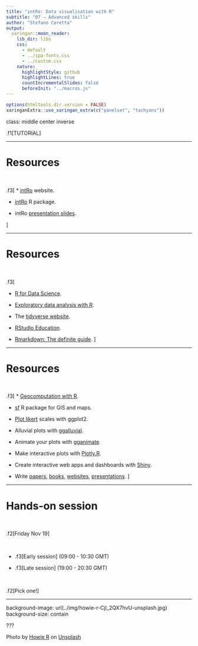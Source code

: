 ```yaml
---
title: "intRo: Data visualisation with R"
subtitle: "07 — Advanced skills"
author: "Stefano Coretta"
output:
  xaringan::moon_reader:
    lib_dir: libs
    css:
      - default
      - ../ipa-fonts.css
      - ../custom.css
    nature:
      highlightStyle: github
      highlightLines: true
      countIncrementalSlides: false
      beforeInit: "../macros.js"
---
```


```r
options(htmltools.dir.version = FALSE)
xaringanExtra::use_xaringan_extra(c("panelset", "tachyons"))
```

class: middle center inverse

.f1[TUTORIAL]

---

# Resources

<br>

.f3[
* [intRo](https://intro-rstats.github.io) website.

* [intRo](https://intro-rstats.github.io/intRo/) R package.

* intRo [presentation slides](https://intro-rstats.github.io/intro-slides/).

]

---

# Resources
<br>

.f3[

* [R for Data Science](https://r4ds.had.co.nz).

* [Exploratory data analysis with R](https://bookdown.org/rdpeng/exdata/).

* The [tidyverse website](https://www.tidyverse.org).

* [RStudio Education](https://education.rstudio.com).

* [Rmarkdown: The definite guide](https://bookdown.org/yihui/rmarkdown/).
]

---

# Resources

<br>

.f3[
* [Geocomputation with R](https://bookdown.org/robinlovelace/geocompr/).

* [sf](https://r-spatial.github.io/sf/) R package for GIS and maps.

* [Plot likert](http://rnotr.com/likert/ggplot/barometer/likert-plots/) scales with ggplot2.

* Alluvial plots with [ggalluvial](https://corybrunson.github.io/ggalluvial/).

* Animate your plots with [gganimate](https://gganimate.com/articles/gganimate.html).

* Make interactive plots with [Plotly.R](https://plotly.com/r/getting-started/).

* Create interactive web apps and dashboards with [Shiny](https://shiny.rstudio.com).

* Write [papers](https://pkgs.rstudio.com/rticles/), [books](https://bookdown.org), [websites](https://pkgs.rstudio.com/blogdown/), [presentations](https://github.com/yihui/xaringan).
]

---

# Hands-on session

<br>

.f2[Friday Nov 19]

<br>

* .f3[Early session] (09:00 - 10:30 GMT)

* .f3[Late session] (19:00 - 20:30 GMT)

<br>

.f2[Pick one!]

---

background-image: url(../img/howie-r-CjI_2QX7hvU-unsplash.jpg)
background-size: contain

???

Photo by <a href="https://unsplash.com/@howier?utm_source=unsplash&utm_medium=referral&utm_content=creditCopyText">Howie R</a> on <a href="https://unsplash.com/s/photos/thanks?utm_source=unsplash&utm_medium=referral&utm_content=creditCopyText">Unsplash</a>
